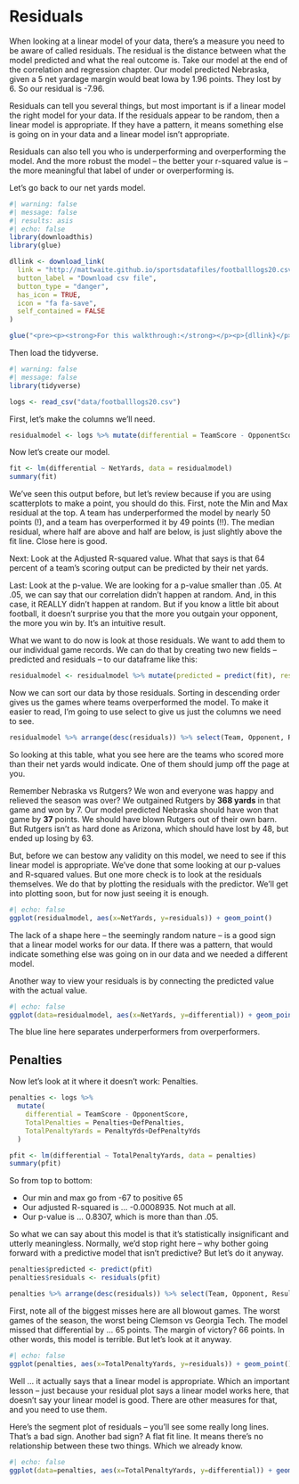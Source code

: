 # Residuals

When looking at a linear model of your data, there's a measure you need to be aware of called residuals. The residual is the distance between what the model predicted and what the real outcome is. Take our model at the end of the correlation and regression chapter. Our model predicted Nebraska, given a 5 net yardage margin would beat Iowa by 1.96 points. They lost by 6. So our residual is -7.96.

Residuals can tell you several things, but most important is if a linear model the right model for your data. If the residuals appear to be random, then a linear model is appropriate. If they have a pattern, it means something else is going on in your data and a linear model isn't appropriate.

Residuals can also tell you who is underperforming and overperforming the model. And the more robust the model -- the better your r-squared value is -- the more meaningful that label of under or overperforming is.

Let's go back to our net yards model.

```r
#| warning: false
#| message: false
#| results: asis
#| echo: false
library(downloadthis)
library(glue)

dllink <- download_link(
  link = "http://mattwaite.github.io/sportsdatafiles/footballlogs20.csv",
  button_label = "Download csv file",
  button_type = "danger",
  has_icon = TRUE,
  icon = "fa fa-save",
  self_contained = FALSE
)

glue("<pre><p><strong>For this walkthrough:</strong></p><p>{dllink}</p></pre>")

```

Then load the tidyverse.

```r
#| warning: false
#| message: false
library(tidyverse)
```

```r
logs <- read_csv("data/footballlogs20.csv")
```

First, let's make the columns we'll need.

```r
residualmodel <- logs %>% mutate(differential = TeamScore - OpponentScore, NetYards = OffensiveYards - DefYards)
```

Now let's create our model.

```r
fit <- lm(differential ~ NetYards, data = residualmodel)
summary(fit)
```

We've seen this output before, but let's review because if you are using scatterplots to make a point, you should do this. First, note the Min and Max residual at the top. A team has underperformed the model by nearly 50 points (!), and a team has overperformed it by 49 points (!!). The median residual, where half are above and half are below, is just slightly above the fit line. Close here is good.

Next: Look at the Adjusted R-squared value. What that says is that 64 percent of a team's scoring output can be predicted by their net yards.

Last: Look at the p-value. We are looking for a p-value smaller than .05. At .05, we can say that our correlation didn't happen at random. And, in this case, it REALLY didn't happen at random. But if you know a little bit about football, it doesn't surprise you that the more you outgain your opponent, the more you win by. It's an intuitive result.

What we want to do now is look at those residuals. We want to add them to our individual game records. We can do that by creating two new fields -- predicted and residuals -- to our dataframe like this:

```r
residualmodel <- residualmodel %>% mutate(predicted = predict(fit), residuals = residuals(fit))
```

Now we can sort our data by those residuals. Sorting in descending order gives us the games where teams overperformed the model. To make it easier to read, I'm going to use select to give us just the columns we need to see.

```r
residualmodel %>% arrange(desc(residuals)) %>% select(Team, Opponent, Result, differential, NetYards, predicted, residuals)
```

So looking at this table, what you see here are the teams who scored more than their net yards would indicate. One of them should jump off the page at you.

Remember Nebraska vs Rutgers? We won and everyone was happy and relieved the season was over? We outgained Rutgers by **368 yards** in that game and won by 7. Our model predicted Nebraska should have won that game by **37** points. We should have blown Rutgers out of their own barn. But Rutgers isn't as hard done as Arizona, which should have lost by 48, but ended up losing by 63.

But, before we can bestow any validity on this model, we need to see if this linear model is appropriate. We've done that some looking at our p-values and R-squared values. But one more check is to look at the residuals themselves. We do that by plotting the residuals with the predictor. We'll get into plotting soon, but for now just seeing it is enough.

```r
#| echo: false
ggplot(residualmodel, aes(x=NetYards, y=residuals)) + geom_point()
```

The lack of a shape here -- the seemingly random nature -- is a good sign that a linear model works for our data. If there was a pattern, that would indicate something else was going on in our data and we needed a different model.

Another way to view your residuals is by connecting the predicted value with the actual value.

```r
#| echo: false
ggplot(data=residualmodel, aes(x=NetYards, y=differential)) + geom_point() + geom_segment(aes(xend = NetYards, yend = predicted)) + geom_smooth(method=lm, se=FALSE)
```

The blue line here separates underperformers from overperformers.

## Penalties

Now let's look at it where it doesn't work: Penalties.

```r
penalties <- logs %>% 
  mutate(
    differential = TeamScore - OpponentScore, 
    TotalPenalties = Penalties+DefPenalties,
    TotalPenaltyYards = PenaltyYds+DefPenaltyYds
  )
```

```r
pfit <- lm(differential ~ TotalPenaltyYards, data = penalties)
summary(pfit)
```

So from top to bottom:

-   Our min and max go from -67 to positive 65
-   Our adjusted R-squared is ... -0.0008935. Not much at all.
-   Our p-value is ... 0.8307, which is more than than .05.

So what we can say about this model is that it's statistically insignificant and utterly meaningless. Normally, we'd stop right here -- why bother going forward with a predictive model that isn't predictive? But let's do it anyway.

```r
penalties$predicted <- predict(pfit)
penalties$residuals <- residuals(pfit)
```

```r
penalties %>% arrange(desc(residuals)) %>% select(Team, Opponent, Result, TotalPenaltyYards, residuals)
```

First, note all of the biggest misses here are all blowout games. The worst games of the season, the worst being Clemson vs Georgia Tech. The model missed that differential by ... 65 points. The margin of victory? 66 points. In other words, this model is terrible. But let's look at it anyway.

```r
#| echo: false
ggplot(penalties, aes(x=TotalPenaltyYards, y=residuals)) + geom_point()
```

Well ... it actually says that a linear model is appropriate. Which an important lesson -- just because your residual plot says a linear model works here, that doesn't say your linear model is good. There are other measures for that, and you need to use them.

Here's the segment plot of residuals -- you'll see some really long lines. That's a bad sign. Another bad sign? A flat fit line. It means there's no relationship between these two things. Which we already know.

```r
#| echo: false
ggplot(data=penalties, aes(x=TotalPenaltyYards, y=differential)) + geom_point() + geom_segment(aes(xend = TotalPenaltyYards, yend = predicted)) + geom_smooth(method=lm, se=FALSE)
```
